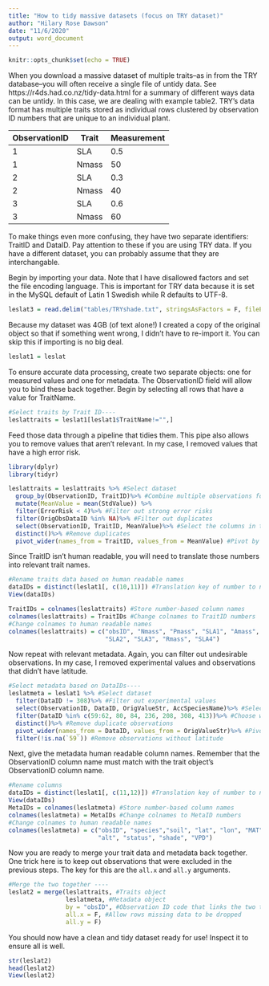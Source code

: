 ```yaml
---
title: "How to tidy massive datasets (focus on TRY dataset)"
author: "Hilary Rose Dawson"
date: "11/6/2020"
output: word_document
---
```


```r
knitr::opts_chunk$set(echo = TRUE)
```
When you download a massive dataset of multiple traits--as in from the TRY database--you will often receive a single file of untidy data. See https://r4ds.had.co.nz/tidy-data.html for a summary of different ways data can be untidy. In this case, we are dealing with example table2. TRY's data format has multiple traits stored as individual rows clustered by observation ID numbers that are unique to an individual plant.

ObservationID|Trait|Measurement
----|----|-----
1|SLA|0.5
1|Nmass|50
2|SLA|0.3
2|Nmass|40
3|SLA|0.6
3|Nmass|60

To make things even more confusing, they have two separate identifiers: TraitID and DataID. Pay attention to these if you are using TRY data. If you have a different dataset, you can probably assume that they are interchangable.

Begin by importing your data. Note that I have disallowed factors and set the file encoding language. This is important for TRY data because it is set in the MySQL default of Latin 1 Swedish while R defaults to UTF-8.
```r
leslat3 = read.delim("tables/TRYshade.txt", stringsAsFactors = F, fileEncoding = "latin1")
```

Because my dataset was 4GB (of text alone!) I created a copy of the original object so that if something went wrong, I didn't have to re-import it. You can skip this if importing is no big deal.
```r
leslat1 = leslat
```

To ensure accurate data processing, create two separate objects: one for measured values and one for metadata. The ObservationID field will allow you to bind these back together.
Begin by selecting all rows that have a value for TraitName.
```r
#Select traits by Trait ID----
leslattraits = leslat1[leslat1$TraitName!="",]
```

Feed those data through a pipeline that tidies them. This pipe also allows you to remove values that aren't relevant. In my case, I removed values that have a high error risk.
```r
library(dplyr)
library(tidyr)

leslattraits = leslattraits %>% #Select dataset
  group_by(ObservationID, TraitID)%>% #Combine multiple observations for each individual
  mutate(MeanValue = mean(StdValue)) %>%
  filter(ErrorRisk < 4)%>% #Filter out strong error risks
  filter(OrigObsDataID %in% NA)%>% #Filter out duplicates
  select(ObservationID, TraitID, MeanValue)%>% #Select the columns in the final object
  distinct()%>% #Remove duplicates
  pivot_wider(names_from = TraitID, values_from = MeanValue) #Pivot by TraitID
```
Since TraitID isn't human readable, you will need to translate those numbers into relevant trait names.
```r
#Rename traits data based on human readable names
dataIDs = distinct(leslat1[, c(10,11)]) #Translation key of number to name
View(dataIDs)

TraitIDs = colnames(leslattraits) #Store number-based column names
colnames(leslattraits) = TraitIDs #Change colnames to TraitID numbers
#Change colnames to human readable names
colnames(leslattraits) = c("obsID", "Nmass", "Pmass", "SLA1", "Amass", "LL",
                           "SLA2", "SLA3", "Rmass", "SLA4")
```

Now repeat with relevant metadata. Again, you can filter out undesirable observations. In my case, I removed experimental values and observations that didn't have latitude.
```r
#Select metadata based on DataIDs----
leslatmeta = leslat1 %>% #Select dataset
  filter(DataID != 308)%>% #Filter out experimental values
  select(ObservationID, DataID, OrigValueStr, AccSpeciesName)%>% #Select the columns in the final object
  filter(DataID %in% c(59:62, 80, 84, 236, 208, 308, 413))%>% #Choose which DataIDs to include
  distinct()%>% #Remove duplicate observations
  pivot_wider(names_from = DataID, values_from = OrigValueStr)%>% #Pivot by DataID
  filter(!is.na(`59`)) #Remove observations without latitude
```

Next, give the metadata human readable column names. Remember that the ObservationID column name must match with the trait object's ObservationID column name.

```r
#Rename columns
dataIDs = distinct(leslat1[, c(11,12)]) #Translation key of number to name
View(dataIDs)
MetaIDs = colnames(leslatmeta) #Store number-based column names
colnames(leslatmeta) = MetaIDs #Change colnames to MetaID numbers
#Change colnames to human readable names
colnames(leslatmeta) = c("obsID", "species","soil", "lat", "lon", "MAT", "MAP",
                         "alt", "status", "shade", "VPD")
```
Now you are ready to merge your trait data and metadata back together. One trick here is to keep out observations that were excluded in the previous steps. The key for this are the ```all.x``` and ```all.y``` arguments.
```r
#Merge the two together ----
leslat2 = merge(leslattraits, #Traits object
                leslatmeta, #Metadata object
                by = "obsID", #Observation ID code that links the two together
                all.x = F, #Allow rows missing data to be dropped
                all.y = F)
```

You should now have a clean and tidy dataset ready for use! Inspect it to ensure all is well.
```r
str(leslat2)
head(leslat2)
View(leslat2)
```
